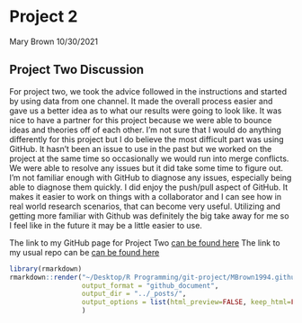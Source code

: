 Project 2
================
Mary Brown
10/30/2021  


## Project Two Discussion  
  For project two, we took the advice followed in the instructions and started by using data from one channel. It made the overall process easier and gave us a better idea as to what our results were going to look like. It was nice to have a partner for this project because we were able to bounce ideas and theories off of each other. I'm not sure that I would do anything differently for this project but I do believe the most difficult part was using GitHub. It hasn't been an issue to use in the past but we worked on the project at the same time so occasionally we would run into merge conflicts. We were able to resolve any issues but it did take some time to figure out. I'm not familiar enough with GitHub to diagnose any issues, especially being able to diagnose them quickly. 
  I did enjoy the push/pull aspect of GitHub. It makes it easier to work on things with a collaborator and I can see how in real world research scenarios, that can become very useful. Utilizing and getting more familiar with Github was definitely the big take away for me so I feel like in the future it may be a little easier to use.
  
  
The link to my GitHub page for Project Two [can be found here](https://mbrown1994.github.io/Project-2-558/)
The link to my usual repo can be [can be found here](https://github.com/Mbrown1994/Project-2-558)




```r
library(rmarkdown)
rmarkdown::render("~/Desktop/R Programming/git-project/MBrown1994.github.io/_posts/2021-10-30-Blog-Post.Rmd",
                  output_format = "github_document",
                  output_dir = "../_posts/",
                  output_options = list(html_preview=FALSE, keep_html=FALSE)
                  )  
```